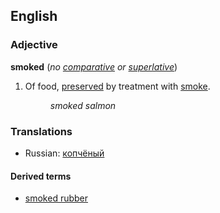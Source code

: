 ==English==
===Adjective===
'''smoked''' (''no [[comparative]] or [[superlative]]'')

#Of food, [[preserve]]d by treatment with [[smoke]].
#:''smoked salmon''

===Translations===
{{top}}
{{mid}}
*Russian: [[копчёный]]
{{bottom}}
====Derived terms====
*[[smoked rubber]]